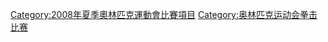 {{Commonscat|Boxing at the 2008 Summer Olympics}}

[[Category:2008年夏季奧林匹克運動會比賽項目|Category:2008年夏季奧林匹克運動會比賽項目]]
[[Category:奥林匹克运动会拳击比赛|Category:奥林匹克运动会拳击比赛]]